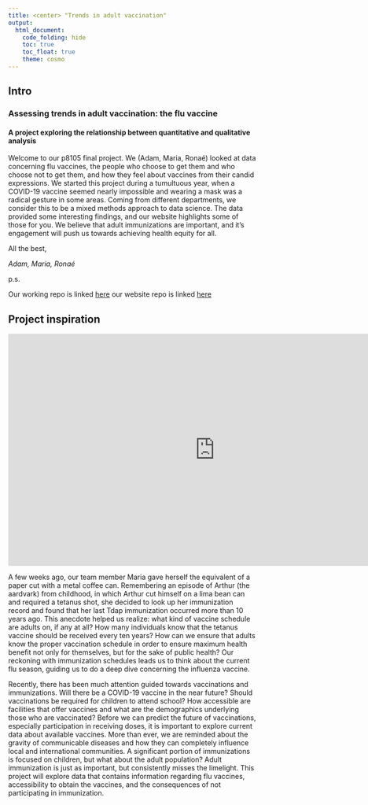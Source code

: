 ```yaml
---
title: <center> "Trends in adult vaccination"
output: 
  html_document:
    code_folding: hide
    toc: true
    toc_float: true
    theme: cosmo
---
```

## Intro

### Assessing trends in adult vaccination: the flu vaccine  
#### A project exploring the relationship between quantitative and qualitative analysis

Welcome to our p8105 final project. We (Adam, Maria, Ronaé) looked at data concerning flu vaccines, the people who choose to get them and who choose not to get them, and how they feel about vaccines from their candid expressions.  We started this project during a tumultuous year, when a COVID-19 vaccine seemed nearly impossible and wearing a mask was a radical gesture in some areas.  Coming from different departments, we consider this to be a mixed methods approach to data science.  The data provided some interesting findings, and our website highlights some of those for you. We believe that adult immunizations are important, and it’s engagement will push us towards achieving health equity for all. 

All the best,

*Adam, Maria, Ronaé*


p.s. 

Our working repo is linked [here](https://github.com/mggn/p8105_final_project)
our website repo is linked [here](https://github.com/mggn/vaccine.github.io)

## Project inspiration

<center>
<iframe width="840" height="472" src="https://www.youtubetrimmer.com/view/?v=qAWtUu88ug4&start=305&end=343" frameborder="0" allow="accelerometer; autoplay; encrypted-media; gyroscope; picture-in-picture" allowfullscreen></iframe>
</center>




A few weeks ago, our team member Maria gave herself the equivalent of a paper cut with a metal coffee can. Remembering an episode of Arthur (the aardvark) from childhood, in which Arthur cut himself on a lima bean can and required a tetanus shot, she decided to look up her immunization record and found that her last Tdap immunization occurred more than 10 years ago. This anecdote helped us realize: what kind of vaccine schedule are adults on, if any at all? How many individuals know that the tetanus vaccine should be received every ten years? How can we ensure that adults know the proper vaccination schedule in order to ensure maximum health benefit not only for themselves, but for the sake of public health? Our reckoning with immunization schedules leads us to think about the current flu season, guiding us to do a deep dive concerning the influenza vaccine. 

Recently, there has been much attention guided towards vaccinations and immunizations. Will there be a COVID-19 vaccine in the near future? Should vaccinations be required for children to attend school?  How accessible are facilities that offer vaccines and what are the demographics underlying those who are vaccinated?  Before we can predict the future of vaccinations, especially participation in receiving doses, it is important to explore current data about available vaccines.  More than ever, we are reminded about the gravity of communicable diseases and how they can completely influence local and international communities.  A significant portion of immunizations is focused on children, but what about the adult population? Adult immunization is just as important, but consistently misses the limelight.  This project will explore data that contains information regarding flu vaccines, accessibility to obtain the vaccines, and the consequences of not participating in immunization.



